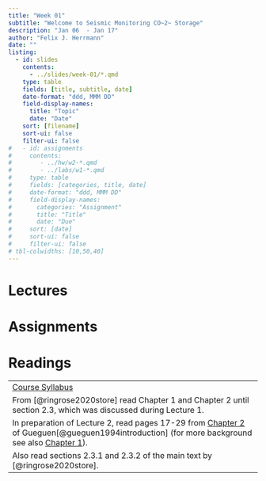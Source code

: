 ```yaml
---
title: "Week 01"
subtitle: "Welcome to Seismic Monitoring CO~2~ Storage"
description: "Jan 06  - Jan 17"
author: "Felix J. Herrmann"
date: ""
listing:
  - id: slides
    contents:
      - ../slides/week-01/*.qmd
    type: table
    fields: [title, subtitle, date]
    date-format: "ddd, MMM DD"
    field-display-names:
      title: "Topic"
      date: "Date"
    sort: [filename]
    sort-ui: false
    filter-ui: false
#   - id: assignments
#     contents:
#        - ../hw/w2-*.qmd
#        - ../labs/w1-*.qmd
#     type: table
#     fields: [categories, title, date]
#     date-format: "ddd, MMM DD"
#     field-display-names:
#       categories: "Assignment"
#       title: "Title"
#       date: "Due"
#     sort: [date]
#     sort-ui: false
#     filter-ui: false
# tbl-colwidths: [10,50,40]
---
```


# Lectures

::: {#slides}
:::

# Assignments

::: {#assignments}
:::


# Readings

|  |
|------------------------------------------------------------------------|
| [Course Syllabus](../syllabus.qmd) |
| From [@ringrose2020store] read Chapter 1 and Chapter 2 until section 2.3, which was discussed during Lecture 1. |
| In preparation of Lecture 2, read pages 17-29 from [Chapter 2](https://www.dropbox.com/s/10jxkl4sqz9cpno/chapter2gueguen.pdf?dl=0) of Gueguen[@gueguen1994introduction] (for more background see also [Chapter 1](https://www.dropbox.com/s/gas1x4fswnhno3w/chapter1gueguen.pdf?dl=0)). |
| Also read sections 2.3.1 and 2.3.2 of the main text by [@ringrose2020store]. |